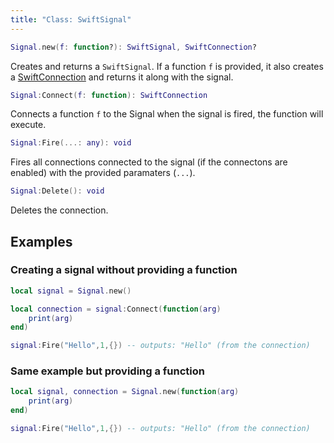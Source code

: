 ```yaml
---
title: "Class: SwiftSignal"
---
```


```lua
Signal.new(f: function?): SwiftSignal, SwiftConnection?
```

Creates and returns a `SwiftSignal`. If a function `f` is provided, it also creates a [SwiftConnection](./swiftconnection) and returns it along with the signal.

```lua
Signal:Connect(f: function): SwiftConnection
```
Connects a function `f` to the Signal when the signal is fired, the function will execute.

```lua
Signal:Fire(...: any): void
```
Fires all connections connected to the signal (if the connectons are enabled) with the provided paramaters (`...`).

```lua
Signal:Delete(): void
```
Deletes the connection.

## Examples

### Creating a signal without providing a function

```lua
local signal = Signal.new()

local connection = signal:Connect(function(arg) 
    print(arg)
end)

signal:Fire("Hello",1,{}) -- outputs: "Hello" (from the connection)
```

### Same example but providing a function

```lua
local signal, connection = Signal.new(function(arg) 
    print(arg)
end)

signal:Fire("Hello",1,{}) -- outputs: "Hello" (from the connection)
```